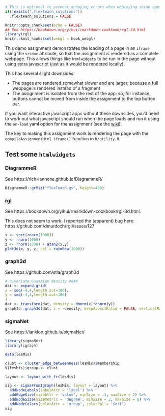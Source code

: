 
```r
# This is optional to prevent annoying errors when deploying shiny apps
if(!exists(".flexteach_solutions"))
  .flexteach_solutions = FALSE
```

```r
knitr::opts_chunk$set(echo = FALSE)
## See https://bookdown.org/yihui/rmarkdown-cookbook/rgl-3d.html
library(rgl)
knitr::knit_hooks$set(webgl = hook_webgl)
```

This demo assignment demonstrates the loading of a page in an `iframe` using the `srcdoc` attribute, so that the assignment is rendered as a complete webpage. This allows things like `htmlwidgets` to be run in the page without using extra javascript (just as it would be rendered locally).

This has several slight downsides:

* The pages are rendered somewhat slower and are larger, because a full webpage is rendered instead of a fragment
* The assignment is isolated from the rest of the app; so, for instance, buttons cannot be moved from inside the assignment to the top button bar.

If you want interactive javascript apps without these downsides, you'd need to work out what javascript should run when the page loads and run it using the `on-load` yaml option for the assignment (see the [wiki](https://github.com/richarddmorey/flexTeaching/wiki/Creating-assignments)).

The key to making this assignment work is rendering the page with the `compileAssignmentHtml_iframe()` function in `R/utility.R`.

## Test some `htmlwidgets`

### DiagrammeR

See https://rich-iannone.github.io/DiagrammeR/

```r
DiagrammeR::grViz("flexTeach.gv", height=400)
```

### rgl

See https://bookdown.org/yihui/rmarkdown-cookbook/rgl-3d.html.

This does not seem to work. I reported the (apparent) bug here: https://github.com/dmurdoch/rgl/issues/127

```r
x <- sort(rnorm(1000))
y <- rnorm(1000)
z <- rnorm(1000) + atan2(x,y)
plot3d(x, y, z, col = rainbow(1000))
```

### graph3d

See https://github.com/stla/graph3d

```r
# bivariate Gaussian density ####
dat <- expand.grid(
x = seq(-4,4,length.out=100),
y = seq(-4,4,length.out=100)
)
dat <- transform(dat, density = dnorm(x)*dnorm(y))
graph3d::graph3d(dat, z = ~density, keepAspectRatio = FALSE, verticalRatio = 1)
```

### sigmaNet

See https://iankloo.github.io/sigmaNet/

```r
library(sigmaNet)
library(igraph)

data(lesMis)

clust <- cluster_edge_betweenness(lesMis)$membership
V(lesMis)$group <- clust

layout <- layout_with_fr(lesMis)

sig <- sigmaFromIgraph(lesMis, layout = layout) %>%
  addNodeLabels(labelAttr = 'label') %>%
  addEdgeSize(sizeAttr = 'value', minSize = .1, maxSize = 2) %>%
  addNodeSize(sizeMetric = 'degree', minSize = 2, maxSize = 8) %>%
  addNodeColors(colorAttr = 'group', colorPal = 'Set1')
sig
```
